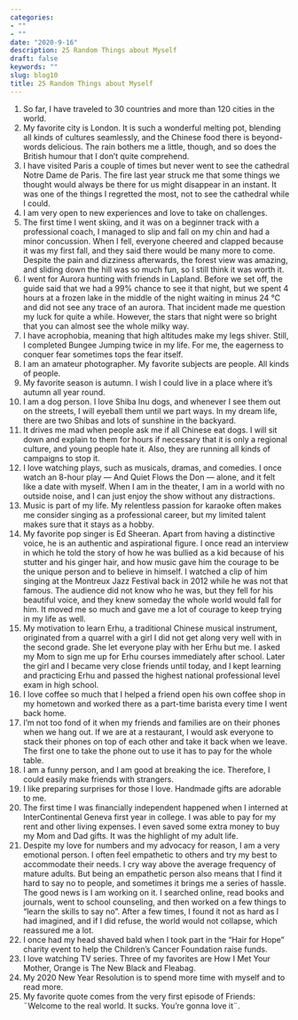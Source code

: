 ```yaml
---
categories:
- ""
- ""
date: "2020-9-16"
description: 25 Random Things about Myself
draft: false
keywords: ""
slug: blog10
title: 25 Random Things about Myself
---
```


1.	So far, I have traveled to 30 countries and more than 120 cities in the world. 
2.	My favorite city is London. It is such a wonderful melting pot, blending all kinds of cultures seamlessly, and the Chinese food there is beyond-words delicious. The rain bothers me a little, though, and so does the British humour that I don't quite comprehend.
3.	I have visited Paris a couple of times but never went to see the cathedral Notre Dame de Paris. The fire last year struck me that some things we thought would always be there for us might disappear in an instant. It was one of the things I regretted the most, not to see the cathedral while I could. 
4.	I am very open to new experiences and love to take on challenges. 
5.	The first time I went skiing, and it was on a beginner track with a professional coach, I managed to slip and fall on my chin and had a minor concussion. When I fell, everyone cheered and clapped because it was my first fall, and they said there would be many more to come. Despite the pain and dizziness afterwards, the forest view was amazing, and sliding down the hill was so much fun, so I still think it was worth it.
6.	I went for Aurora hunting with friends in Lapland. Before we set off, the guide said that we had a 99% chance to see it that night, but we spent 4 hours at a frozen lake in the middle of the night waiting in minus 24 °C and did not see any trace of an aurora. That incident made me question my luck for quite a while. However, the stars that night were so bright that you can almost see the whole milky way.
7.	I have acrophobia, meaning that high altitudes make my legs shiver. Still, I completed Bungee Jumping twice in my life. For me, the eagerness to conquer fear sometimes tops the fear itself.
8.	I am an amateur photographer. My favorite subjects are people. All kinds of people.
9.	My favorite season is autumn. I wish I could live in a place where it's autumn all year round.
10.	I am a dog person. I love Shiba Inu dogs, and whenever I see them out on the streets, I will eyeball them until we part ways. In my dream life, there are two Shibas and lots of sunshine in the backyard.
11.	It drives me mad when people ask me if all Chinese eat dogs. I will sit down and explain to them for hours if necessary that it is only a regional culture, and young people hate it. Also, they are running all kinds of campaigns to stop it.
12.	I love watching plays, such as musicals, dramas, and comedies. I once watch an 8-hour play — And Quiet Flows the Don — alone, and it felt like a date with myself. When I am in the theater, I am in a world with no outside noise, and I can just enjoy the show without any distractions.
13.	Music is part of my life. My relentless passion for karaoke often makes me consider singing as a professional career, but my limited talent makes sure that it stays as a hobby.
14.	My favorite pop singer is Ed Sheeran. Apart from having a distinctive voice, he is an authentic and aspirational figure. I once read an interview in which he told the story of how he was bullied as a kid because of his stutter and his ginger hair, and how music gave him the courage to be the unique person and to believe in himself. I watched a clip of him singing at the Montreux Jazz Festival back in 2012 while he was not that famous. The audience did not know who he was, but they fell for his beautiful voice, and they knew someday the whole world would fall for him. It moved me so much and gave me a lot of courage to keep trying in my life as well.
15.	My motivation to learn Erhu, a traditional Chinese musical instrument, originated from a quarrel with a girl I did not get along very well with in the second grade. She let everyone play with her Erhu but me. I asked my Mom to sign me up for Erhu courses immediately after school. Later the girl and I became very close friends until today, and I kept learning and practicing Erhu and passed the highest national professional level exam in high school.
16.	I love coffee so much that I helped a friend open his own coffee shop in my hometown and worked there as a part-time barista every time I went back home.
17.	I'm not too fond of it when my friends and families are on their phones when we hang out. If we are at a restaurant, I would ask everyone to stack their phones on top of each other and take it back when we leave. The first one to take the phone out to use it has to pay for the whole table. 
18.	I am a funny person, and I am good at breaking the ice. Therefore, I could easily make friends with strangers.
19.	I like preparing surprises for those I love. Handmade gifts are adorable to me.
20.	The first time I was financially independent happened when I interned at InterContinental Geneva first year in college. I was able to pay for my rent and other living expenses. I even saved some extra money to buy my Mom and Dad gifts. It was the highlight of my adult life. 
21.	Despite my love for numbers and my advocacy for reason, I am a very emotional person. I often feel empathetic to others and try my best to accommodate their needs. I cry way above the average frequency of mature adults. But being an empathetic person also means that I find it hard to say no to people, and sometimes it brings me a series of hassle. The good news is I am working on it. I searched online, read books and journals, went to school counseling, and then worked on a few things to "learn the skills to say no". After a few times, I found it not as hard as I had imagined, and if I did refuse, the world would not collapse, which reassured me a lot.
22.	I once had my head shaved bald when I took part in the "Hair for Hope" charity event to help the Children's Cancer Foundation raise funds. 
23.	I love watching TV series. Three of my favorites are How I Met Your Mother, Orange is The New Black and Fleabag.
24.	My 2020 New Year Resolution is to spend more time with myself and to read more.
25.	My favorite quote comes from the very first episode of Friends: ¨Welcome to the real world. It sucks. You're gonna love it¨.
 

